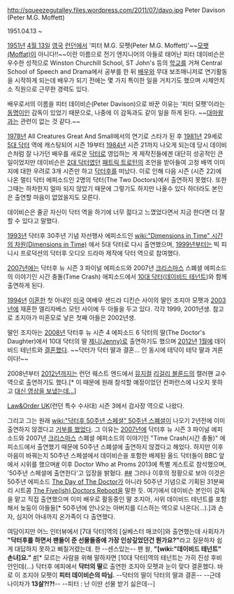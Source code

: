 http://squeezegutalley.files.wordpress.com/2011/07/davo.jpg
Peter Davison (Peter M.G. Moffett)

1951.04.13 ~

[[1951년]] [[4월 13일]] [[영국]] [[런던]]에서 '피터 M.G. 모펫(Peter M.G. Moffett)'~~[[스티븐 모팻|모팻(Moffat)]]이 아니다!!~~이란 이름으로 전기 엔지니어의 아들로 태어난 피터 데이비슨은 우수한 성적으로 Winston Churchill School, ST John's 등의 [[학교]]를 거쳐 Central School of Speech and Drama에서 공부를 한 뒤 [[배우]]와 무대 보조매니저로 연기활동을 시작하게 되는데 배우가 되기 전에는 몇 가지 특이한 일을 거치기도 했으며 시체안치소 직원으로 근무한 경력도 있다.

배우로서의 이름을 피터 데이비슨(Peter Davison)으로 바꾼 이유는 '피터 모펫'이라는 [[동명이인]] 감독이 있었기 때문으로, 나중에 이 감독과도 같이 일을 하게 된다. ~~[[스티븐 모팻|대마왕]]과는 관련이 없는 것 같다.~~

[[1978년]] All Creatures Great And Small에서의 연기로 스타가 된 후 [[1981년]] 29세로 [[5대 닥터]] 역에 캐스팅되어 시즌 19부터 [[1984년]] 시즌 21까지 나오게 되는데 당시 데이비슨처럼 잘 나가던 배우를 새로운 [[닥터(닥터후)|닥터]]로 영입하는 게 제작진들에겐 대단히 성공적인 큰 일이었지만 데이비슨은 [[2대 닥터]]였던 [[패트릭 트로턴]]의 조언을 받아들여 고정 배역 이미지에 대한 우려로 3개 시즌만 하고 [[닥터후]]를 떠났다. 이로 인해 다음 시즌 (시즌 22)에 나온 멀티 닥터 에피소드인 2명의 닥터(The Two Doctors)에서 출연하지 못했다. 또한 그때는 하차한지 얼마 되지 않았기 때문에 그렇기도 하지만 나올수 있다 하더라도 본인은 출연할 마음이 없었을지도 모른다.

데이비슨은 줄곧 자신이 닥터 역을 하기에 너무 젊다고 느꼈었다면서 지금 한다면 더 잘할 수 있다고 말했다.

[[1993년]] 닥터후 30주년 기념 자선행사 에피소드인 [[wiki:"Dimensions in Time" 시간의 차원(Dimensions in Time)]] 에서 5대 닥터로 다시 출연했으며, [[1999년]]부터는 빅 피니시 프로덕션의 닥터후 오디오 드라마 제작에 닥터 역으로 참여했다.

[[2007년]]에는 닥터후 뉴 시즌 3 파이널 에피소드와 2007년 [[성탄절|크리스마스]] 스폐셜 에피소드의 이야기인 시간 충돌(Time Crash) 에피소드에서 [[10대 닥터]]([[데이비드 테넌트]])와 함께 출연하게 된다.

[[1994년]] [[이혼]]한 첫 아내인 [[미국]] 여배우 샌드라 디킨슨 사이의 딸인 조지아 모펫과 [[2003년]]에 재혼한 엘리자베스 모턴 사이에 두 아들을 두고 있다. 각각 1999, 2001년생. 참고로 조지아가 미혼모로 낳은 첫째 아들은 2002년생.

딸인 조지아는 [[2008년]] 닥터후 뉴 시즌 4 에피소드 6 닥터의 딸(The Doctor's Daughter)에서 10대 닥터의 딸 [[제니#s-2.2.4|제니(Jenny)]]로 출연하기도 했으며 [[2012년]] [[1월]]에 데이비드 테넌트와 [[결혼]]했다. ~~닥터가 닥터 딸과 결혼... 인 동시에 테닥이 테닥 딸과 겨론이다!~~

2008년부터 [[2012년]]까지는 런던 웨스트 엔드에서 [[뮤지컬]] [[금발이 너무해#s-2|리걸리 블론드]]의 캘러핸 교수 역으로 출연하기도 했다.[* 이 때문에 원래 참석할 예정이었던 컨퍼런스에 나오지 못하고 [http://www.youtube.com/watch?v=zQ32_4J7G0I 대신 영상을 보냈는데...]]

[[Law&Order UK]](런던 특수 수사대) 시즌 3에서 검사장 역으로 나왔다.

그리고 그는 원래 [[wiki:"닥터후 50주년 스페셜" 50주년 스폐셜]]이 나오기 2년전에 이미 출연하지 않겠다고 [http://doctorwhotv.co.uk/davison-not-expecting-50th-return-27592.htm 거부를 했었다]. 그 이유는 [[2007년]]에 닥터후 뉴 시즌 3 파이널 에피소드와 2007년 [[성탄절|크리스마스]] 스폐셜 에피소드의 이야기인 "Time Crash(시간 충돌)" 에피소드에서 출연했기 때문에 50주년 스폐셜에 출연하지 않겠다고 해었다. 하지만 이후 마음이 바꿔는지  50주년 스페셜에서 데이비슨을 포함한 배제된 올드 닥터들이 BBC 앞에서 시위를 했으며[http://www.doctorwhotv.co.uk/classic-doctors-protest-over-50th-53031.htm #] 이후 Doctor Who at Proms 2013에 특별 게스트로 참석했으며, '50주년 스페셜에 출연한다'고 입장을 밝혔다. [http://job.dcinside.com/board/view/?id=england_drama&no=1254884&page=1&exception_mode=recommend #][http://blog.naver.com/legosw?Redirect=Log&logNo=50176159948 #] 그러나 이후의 정황으로 보아 이것은 50주년 에피소드 [[The Day of The Doctor]]가 아니라 50주년 기념으로 기획된 31분짜리 시트콤 [[The Five(ish) Doctors Reboot]]을 말한 듯. 여기에서 데이비슨 본인이 감독을 맡고 직접 출연했으며 이미 배우로 활동중인 딸 조지아, 사위 데이비드 테넌트를 포함해서 늦둥이 아들들[* 50주년에 안나오는 아버지를 디스하는 역으로 나온다(...).]과 손자, 심지어 아내까지 온가족이 다 출연했다.

여담이지만 어느 인터뷰에서 [7대 닥터]역의 [실베스터 매코이]와 출연했는데 사회자가 '''"닥터후를 하면서 팬들이 준 선물들중에 가장 인상깊었던건 뭔가요?"'''라고 질문하자 쉽게 대답하지 못하고 삐질거렸는데. 한 --센스있는-- 팬 왈, '''"[wiki:"데이비드 테넌트" 손녀]요."''' [http://job.dcinside.com/board/view/?id=england_drama&no=1506715&page=1&search_pos=-1495446&s_type=search_all&s_keyword=%EC%86%90%EB%85%80 #][* 모르는 사람을 위해 말하자면 [10대 닥터]역의 테넌트는 가히 진성 후비안인데(...) 닥터후 에피에서 '''닥터의 딸'''로 출연한 조지아 모펫과 눈이 맞다 결혼했다. 바로 이 조지아 모펫이 '''피터 데이비슨의 따님.''' --닥터의 딸이 닥터의 딸과 결혼-- --근데 나이차가 '''13살?!?!'''-- --피터 : 난 이딴 선물 받기 싫은데--]
